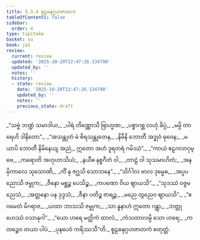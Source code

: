 ```yaml
---
title: 5.3.4 စူဠဓနုဂ္ဂဟဇာတက
tableOfContents: false
sidebar:
  order: 4
type: tipitaka
basket: su
book: ja1
review:
  current: review
  updated: '2025-10-20T22:47:26.134790'
  updated_by: ''
  notes: ''
  history:
  - state: review
    date: '2025-10-20T22:47:26.134790'
    updated_by: ''
    notes: ''
    previous_state: draft
---
```



<DynamicBreadcrumb />


<ReviewStatus review={frontmatter.review} showDetails={true} />

<HypothesisAnnotation frontmatter={frontmatter} />

<Division number="128" book="ja1" e="ch" v="22" p="135">

<Paragraph number="1298" type="verses" book="ja1">
_“သဗ္ဗံ ဘဏ္ဍံ သမာဒါယ,_  
_ပါရံ တိဏ္ဏောသိ ဗြာဟ္မဏ;_  
_ပစ္စာဂစ္ဆ လဟုံ ခိပ္ပံ,_  
_မမ္ပိ တာရေဟိ ဒါနိတော”._  

</Paragraph>

</Division>
<Division number="129" book="ja1" e="ch" v="22" p="135">

<Paragraph number="1299" type="verses" book="ja1">
_“အသန္ထုတံ မံ စိရသန္ထုတေန,_  
_နိမီနိ ဘောတီ အဒ္ဓုဝံ ဓုဝေန;_  
_မယာပိ ဘောတီ နိမိနေယျ အညံ,_  
ဣတော အဟံ ဒူရတရံ ဂမိဿံ”._  

</Paragraph>

</Division>
<Division number="130" book="ja1" e="ch" v="22" p="135">

<Paragraph number="1300" type="verses" book="ja1">
_“ကာယံ ဧဠဂလာဂုမ္ဗေ,_  
_ကရောတိ အဟုဟာသိယံ;_  
_နယီဓ နစ္စဂီတံ ဝါ,_  
_တာဠံ ဝါ သုသမာဟိတံ;_  
_အနမှိကာလေ သုသောဏိ,_  
_ကိံ နု ဇဂ္ဃသိ သောဘနေ”._  

</Paragraph>

</Division>
<Division number="131" book="ja1" e="ch" v="22" p="135">

<Paragraph number="1301" type="verses" book="ja1">
_“သိင်္ဂါလ ဗာလ ဒုမ္မေဓ,_  
_အပ္ပပညောသိ ဇမ္ဗုက;_  
_ဇီနော မစ္ဆဉ္စ ပေသိဉ္စ,_  
_ကပဏော ဝိယ ဈာယသိ”._  

</Paragraph>

</Division>
<Division number="132" book="ja1" e="ch" v="22" p="135">

<Paragraph number="1302" type="verses" book="ja1">
_“သုဒဿံ ဝဇ္ဇမညေသံ,_  
_အတ္တနော ပန ဒုဒ္ဒသံ;_  
_ဇီနာ ပတိဉ္စ ဇာရဉ္စ,_  
_မညေ တွညေဝ ဈာယသိ”._  

</Paragraph>

</Division>
<Division number="133" book="ja1" e="ch" v="22" p="135">

<Paragraph number="1303" type="verses" book="ja1">
_“ဧဝမေတံ မိဂရာဇ,_  
_ယထာ ဘာသသိ ဇမ္ဗုက;_  
_သာ နူနာဟံ ဣတော ဂန္တွာ,_  
_ဘတ္တု ဟေဿံ ဝသာနုဂါ”._  

</Paragraph>

</Division>
<Division number="134" book="ja1" e="ch" v="22" p="135">

<Paragraph number="1304" type="verses" book="ja1">
_“ယော ဟရေ မတ္တိကံ ထာလံ,_  
_ကံသထာလမ္ပိ သော ဟရေ;_  
_ကတဉ္စေဝ တယာ ပါပံ,_  
_ပုနပေဝံ ကရိဿသီ”တိ._  


</Paragraph>
</Division>

<Paragraph number="1305" type="center" book="ja1">
စူဠဓနုဂ္ဂဟဇာတကံ စတုတ္ထံ.
</Paragraph>